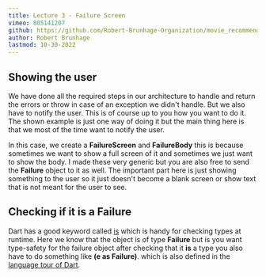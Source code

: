 ```yaml
---
title: Lecture 3 - Failure Screen
vimeo: 805141207
github: https://github.com/Robert-Brunhage-Organization/movie_recommendation_app_course/commits/main
author: Robert Brunhage
lastmod: 10-30-2022
---
```


## Showing the user

We have done all the required steps in our architecture to handle and return the errors or throw in case of an exception we didn't handle. But we also have to notify the user. This is of course up to you how you want to do it. The shown example is just one way of doing it but the main thing here is that we most of the time want to notify the user.

  

In this case, we create a **FailureScreen** and **FailureBody** this is because sometimes we want to show a full screen of it and sometimes we just want to show the body. I made these very generic but you are also free to send the **Failure** object to it as well. The important part here is just showing something to the user so it just doesn't become a blank screen or show text that is not meant for the user to see.

  

## Checking if it is a Failure

Dart has a good keyword called [is](https://dart.dev/guides/language/language-tour#type-test-operators) which is handy for checking types at runtime. Here we know that the object is of type **Failure** but is you want type-safety for the failure object after checking that it **is** a type you also have to do something like **(e as Failure)**. which is also defined in the [language tour of Dart](https://dart.dev/guides/language/language-tour#type-test-operators).
